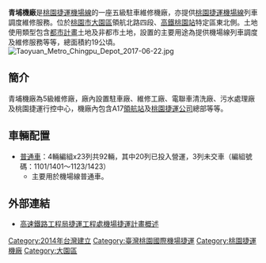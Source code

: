{{noteTA
|G1=Transport
}}
{{coord|25|01|31.1|N|121|13|14.8|E|region:TW-TPE_type:landmark|display=title}}
'''青埔機廠'''是[[桃園捷運機場線|桃園捷運機場線]]的一座五級駐車維修機廠，亦提供[[桃園機場捷運|桃園捷運機場線]]列車調度維修服務。位於[[桃園市|桃園市]][[大園區|大園區]]領航北路四段、[[高鐵桃園站|高鐵桃園站]]特定區東北側。土地使用類型包含[[都市計畫|都市計畫]]土地及非都市土地，設置的主要用途為提供機場線列車調度及維修服務等等，總面積約19公頃。
[[File:Taoyuan_Metro_Chingpu_Depot_2017-06-22.jpg|thumb]]

==簡介==
青埔機廠為5級維修廠，廠內設置駐車廠、維修工廠、電聯車清洗廠、污水處理廠及桃園捷運行控中心，機廠內包含A17[[領航站|領航站]]及[[桃園捷運公司|桃園捷運公司]]總部等等。
== 車輛配置 ==
*[[桃園捷運1000型電聯車|普通車]]：4輛編組x23列共92輛，其中20列已投入營運，3列未交車（編組號碼：1101/1401～1123/1423）
**主要用於機場線普通車。

== 外部連結 ==
*[https://web.archive.org/web/20160118214442/http://220.128.208.14/MRT/ProjectInfo.aspx 高速鐵路工程局捷運工程處機場捷運計畫概述]

{{Commons|Chingpu Depot}}
{{桃園捷運機廠}}
{{Portal bar|臺灣|桃園|城市軌道交通|臺灣鐵路運輸|鐵路}}
[[Category:2014年台灣建立|Category:2014年台灣建立]]
[[Category:臺灣桃園國際機場捷運|Category:臺灣桃園國際機場捷運]]
[[Category:桃園捷運機廠|Category:桃園捷運機廠]]
[[Category:大園區|Category:大園區]]